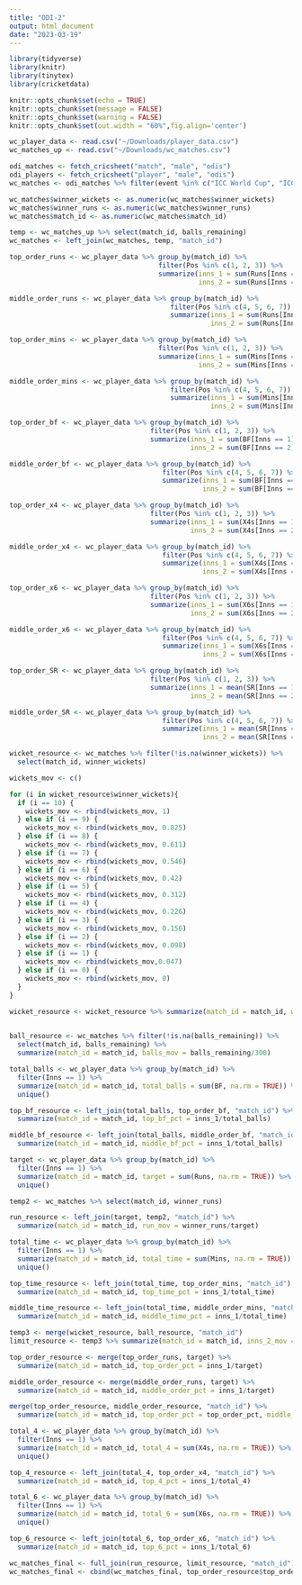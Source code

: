 ```yaml
---
title: "ODI-2"
output: html_document
date: "2023-03-19"
---
```


```r
library(tidyverse)
library(knitr)
library(tinytex)
library(cricketdata)

knitr::opts_chunk$set(echo = TRUE)
knitr::opts_chunk$set(message = FALSE)
knitr::opts_chunk$set(warning = FALSE)
knitr::opts_chunk$set(out.width = "60%",fig.align='center')
```

```r
wc_player_data <- read.csv("~/Downloads/player_data.csv")
wc_matches_up <- read.csv("~/Downloads/wc_matches.csv")
```

```r
odi_matches <- fetch_cricsheet("match", "male", "odis")
odi_players <- fetch_cricsheet("player", "male", "odis")
wc_matches <- odi_matches %>% filter(event %in% c("ICC World Cup", "ICC Cricket World Cup", "World Cup"))
```

```r
wc_matches$winner_wickets <- as.numeric(wc_matches$winner_wickets)
wc_matches$winner_runs <- as.numeric(wc_matches$winner_runs)
wc_matches$match_id <- as.numeric(wc_matches$match_id)
```

```r
temp <- wc_matches_up %>% select(match_id, balls_remaining)
wc_matches <- left_join(wc_matches, temp, "match_id")
```

```r
top_order_runs <- wc_player_data %>% group_by(match_id) %>% 
                                     filter(Pos %in% c(1, 2, 3)) %>% 
                                     summarize(inns_1 = sum(Runs[Inns == 1], na.rm = TRUE), 
                                               inns_2 = sum(Runs[Inns == 2], na.rm = TRUE))

middle_order_runs <- wc_player_data %>% group_by(match_id) %>% 
                                        filter(Pos %in% c(4, 5, 6, 7)) %>% 
                                        summarize(inns_1 = sum(Runs[Inns == 1], na.rm = TRUE), 
                                                  inns_2 = sum(Runs[Inns == 2], na.rm = TRUE))
```

```r
top_order_mins <- wc_player_data %>% group_by(match_id) %>% 
                                     filter(Pos %in% c(1, 2, 3)) %>% 
                                     summarize(inns_1 = sum(Mins[Inns == 1], na.rm = TRUE), 
                                               inns_2 = sum(Mins[Inns == 2], na.rm = TRUE))

middle_order_mins <- wc_player_data %>% group_by(match_id) %>% 
                                        filter(Pos %in% c(4, 5, 6, 7)) %>% 
                                        summarize(inns_1 = sum(Mins[Inns == 1], na.rm = TRUE), 
                                                  inns_2 = sum(Mins[Inns == 2], na.rm = TRUE))
```

```r
top_order_bf <- wc_player_data %>% group_by(match_id) %>% 
                                   filter(Pos %in% c(1, 2, 3)) %>% 
                                   summarize(inns_1 = sum(BF[Inns == 1], na.rm = TRUE), 
                                             inns_2 = sum(BF[Inns == 2], na.rm = TRUE))

middle_order_bf <- wc_player_data %>% group_by(match_id) %>% 
                                      filter(Pos %in% c(4, 5, 6, 7)) %>% 
                                      summarize(inns_1 = sum(BF[Inns == 1], na.rm = TRUE), 
                                                inns_2 = sum(BF[Inns == 2], na.rm = TRUE))
```

```r
top_order_x4 <- wc_player_data %>% group_by(match_id) %>% 
                                   filter(Pos %in% c(1, 2, 3)) %>% 
                                   summarize(inns_1 = sum(X4s[Inns == 1], na.rm = TRUE), 
                                             inns_2 = sum(X4s[Inns == 2], na.rm = TRUE))

middle_order_x4 <- wc_player_data %>% group_by(match_id) %>% 
                                      filter(Pos %in% c(4, 5, 6, 7)) %>% 
                                      summarize(inns_1 = sum(X4s[Inns == 1], na.rm = TRUE), 
                                                inns_2 = sum(X4s[Inns == 2], na.rm = TRUE))
```

```r
top_order_x6 <- wc_player_data %>% group_by(match_id) %>% 
                                   filter(Pos %in% c(1, 2, 3)) %>% 
                                   summarize(inns_1 = sum(X6s[Inns == 1], na.rm = TRUE), 
                                             inns_2 = sum(X6s[Inns == 2], na.rm = TRUE))

middle_order_x6 <- wc_player_data %>% group_by(match_id) %>% 
                                      filter(Pos %in% c(4, 5, 6, 7)) %>% 
                                      summarize(inns_1 = sum(X6s[Inns == 1], na.rm = TRUE), 
                                                inns_2 = sum(X6s[Inns == 2], na.rm = TRUE))
```

```r
top_order_SR <- wc_player_data %>% group_by(match_id) %>% 
                                   filter(Pos %in% c(1, 2, 3)) %>% 
                                   summarize(inns_1 = mean(SR[Inns == 1], na.rm = TRUE), 
                                             inns_2 = mean(SR[Inns == 2], na.rm = TRUE))

middle_order_SR <- wc_player_data %>% group_by(match_id) %>% 
                                      filter(Pos %in% c(4, 5, 6, 7)) %>% 
                                      summarize(inns_1 = mean(SR[Inns == 1], na.rm = TRUE), 
                                                inns_2 = mean(SR[Inns == 2], na.rm = TRUE))
```

```r
wicket_resource <- wc_matches %>% filter(!is.na(winner_wickets)) %>% 
  select(match_id, winner_wickets)

wickets_mov <- c()

for (i in wicket_resource$winner_wickets){
  if (i == 10) {
    wickets_mov <- rbind(wickets_mov, 1)
  } else if (i == 9) {
    wickets_mov <- rbind(wickets_mov, 0.825)
  } else if (i == 8) {
    wickets_mov <- rbind(wickets_mov, 0.611)
  } else if (i == 7) {
    wickets_mov <- rbind(wickets_mov, 0.546)
  } else if (i == 6) {
    wickets_mov <- rbind(wickets_mov, 0.42)
  } else if (i == 5) {
    wickets_mov <- rbind(wickets_mov, 0.312)
  } else if (i == 4) {
    wickets_mov <- rbind(wickets_mov, 0.226)
  } else if (i == 3) {
    wickets_mov <- rbind(wickets_mov, 0.156)
  } else if (i == 2) {
    wickets_mov <- rbind(wickets_mov, 0.098)
  } else if (i == 1) {
    wickets_mov <- rbind(wickets_mov,0.047)
  } else if (i == 0) {
    wickets_mov <- rbind(wickets_mov, 0)
  }
}

wicket_resource <- wicket_resource %>% summarize(match_id = match_id, wickets_mov = wickets_mov)
  
```

```r
ball_resource <- wc_matches %>% filter(!is.na(balls_remaining)) %>% 
  select(match_id, balls_remaining) %>% 
  summarize(match_id = match_id, balls_mov = balls_remaining/300)

total_balls <- wc_player_data %>% group_by(match_id) %>% 
  filter(Inns == 1) %>% 
  summarize(match_id = match_id, total_balls = sum(BF, na.rm = TRUE)) %>%
  unique() 

top_bf_resource <- left_join(total_balls, top_order_bf, "match_id") %>%
  summarize(match_id = match_id, top_bf_pct = inns_1/total_balls)

middle_bf_resource <- left_join(total_balls, middle_order_bf, "match_id") %>%
  summarize(match_id = match_id, middle_bf_pct = inns_1/total_balls)
```

```r
target <- wc_player_data %>% group_by(match_id) %>% 
  filter(Inns == 1) %>% 
  summarize(match_id = match_id, target = sum(Runs, na.rm = TRUE)) %>%
  unique()

temp2 <- wc_matches %>% select(match_id, winner_runs)

run_resource <- left_join(target, temp2, "match_id") %>%
  summarize(match_id = match_id, run_mov = winner_runs/target)
```

```r
total_time <- wc_player_data %>% group_by(match_id) %>% 
  filter(Inns == 1) %>% 
  summarize(match_id = match_id, total_time = sum(Mins, na.rm = TRUE)) %>%
  unique()

top_time_resource <- left_join(total_time, top_order_mins, "match_id") %>%
  summarize(match_id = match_id, top_time_pct = inns_1/total_time)

middle_time_resource <- left_join(total_time, middle_order_mins, "match_id") %>%
  summarize(match_id = match_id, middle_time_pct = inns_1/total_time)
```


```r
temp3 <- merge(wicket_resource, ball_resource, "match_id")
limit_resource <- temp3 %>% summarize(match_id = match_id, inns_2_mov = ifelse(wickets_mov > balls_mov, balls_mov, wickets_mov))

top_order_resource <- merge(top_order_runs, target) %>%
  summarize(match_id = match_id, top_order_pct = inns_1/target)

middle_order_resource <- merge(middle_order_runs, target) %>%
  summarize(match_id = match_id, middle_order_pct = inns_1/target)

merge(top_order_resource, middle_order_resource, "match_id") %>%
  summarize(match_id = match_id, top_order_pct = top_order_pct, middle_order_pct = middle_order_pct, x = top_order_pct + middle_order_pct)
```

```r
total_4 <- wc_player_data %>% group_by(match_id) %>% 
  filter(Inns == 1) %>% 
  summarize(match_id = match_id, total_4 = sum(X4s, na.rm = TRUE)) %>%
  unique()

top_4_resource <- left_join(total_4, top_order_x4, "match_id") %>%
  summarize(match_id = match_id, top_4_pct = inns_1/total_4)

total_6 <- wc_player_data %>% group_by(match_id) %>% 
  filter(Inns == 1) %>% 
  summarize(match_id = match_id, total_6 = sum(X6s, na.rm = TRUE)) %>%
  unique()

top_6_resource <- left_join(total_6, top_order_x6, "match_id") %>%
  summarize(match_id = match_id, top_6_pct = inns_1/total_6)
```


```r
wc_matches_final <- full_join(run_resource, limit_resource, "match_id")
wc_matches_final <- cbind(wc_matches_final, top_order_resource$top_order_pct, middle_order_resource$middle_order_pct, top_bf_resource$top_bf_pct, middle_bf_resource$middle_bf_pct, top_order_SR$inns_1, middle_order_SR$inns_1, top_time_resource$top_time_pct, middle_time_resource$middle_time_pct, top_4_resource$top_4_pct, top_6_resource$top_6_pct)
```




